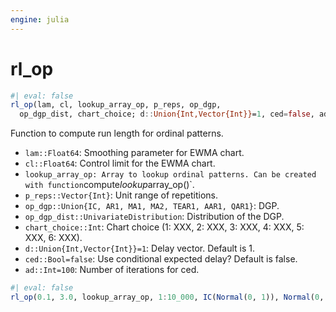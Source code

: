 ```yaml
---
engine: julia
---
```


# rl_op {#sec-doc}
    

::: {.callout-note appearance="simple" title="docblock" collapse=false}    


```julia
#| eval: false
rl_op(lam, cl, lookup_array_op, p_reps, op_dgp,
  op_dgp_dist, chart_choice; d::Union{Int,Vector{Int}}=1, ced=false, ad=100)

```

Function to compute run length for ordinal patterns. 
 
  * `lam::Float64`: Smoothing parameter for EWMA chart.
  * `cl::Float64`: Control limit for the EWMA chart.
  * `lookup_array_op: Array to lookup ordinal patterns. Can be created with function`compute*lookup*array_op()`.
  * `p_reps::Vector{Int}`: Unit range of repetitions.
  * `op_dgp::Union{IC, AR1, MA1, MA2, TEAR1, AAR1, QAR1}`: DGP.
  * `op_dgp_dist::UnivariateDistribution`: Distribution of the DGP.
  * `chart_choice::Int`: Chart choice (1: XXX, 2: XXX, 3: XXX, 4: XXX, 5: XXX, 6: XXX).
  * `d::Union{Int,Vector{Int}}=1`: Delay vector. Default is 1.
  * `ced::Bool=false`: Use conditional expected delay? Default is false.
  * `ad::Int=100`: Number of iterations for ced.

```julia
#| eval: false
rl_op(0.1, 3.0, lookup_array_op, 1:10_000, IC(Normal(0, 1)), Normal(0, 1), 1; d=1, ced=false, ad=100)

```



:::
    

